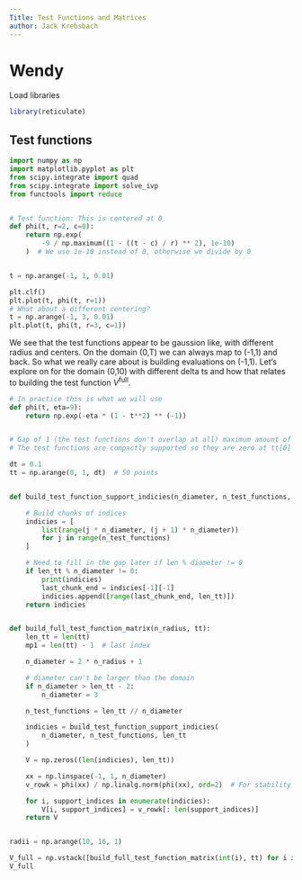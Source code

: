 ```yaml
---
Title: Test Functions and Matrices 
author: Jack Krebsbach
---
```


# Wendy

Load libraries

```r
library(reticulate)
```

## Test functions

```python
import numpy as np
import matplotlib.pyplot as plt
from scipy.integrate import quad
from scipy.integrate import solve_ivp
from functools import reduce


# Test function: This is centered at 0
def phi(t, r=2, c=0):
    return np.exp(
        -9 / np.maximum((1 - ((t - c) / r) ** 2), 1e-10)
    )  # We use 1e-10 instead of 0, otherwise we divide by 0


t = np.arange(-1, 1, 0.01)

plt.clf()
plt.plot(t, phi(t, r=1))
# What about a different centering?
t = np.arange(-1, 3, 0.01)
plt.plot(t, phi(t, r=3, c=1))
```

We see that the test functions appear to be gaussion like, with different radius and centers. On the domain (0,T) we can always map to (-1,1) and back. So what we really care about is building evaluations on (-1,1). Let's explore on for the domain (0,10) with different delta ts and how that relates to building the test function $V^\text{full}$.

```python
# In practice this is what we will use
def phi(t, eta=9):
    return np.exp(-eta * (1 - t**2) ** (-1))


# Gap of 1 (the test functions don't overlap at all) maximum amount of test functions
# The test functions are compactly supported so they are zero at tt[0] and tt[mp1].

dt = 0.1
tt = np.arange(0, 1, dt)  # 50 points


def build_test_function_support_indicies(n_diameter, n_test_functions, len_tt):

    # Build chunks of indices
    indicies = [
        list(range(j * n_diameter, (j + 1) * n_diameter))
        for j in range(n_test_functions)
    ]

    # Need to fill in the gap later if len % diameter != 0
    if len_tt % n_diameter != 0:
        print(indicies)
        last_chunk_end = indicies[-1][-1]
        indicies.append([range(last_chunk_end, len_tt)])
    return indicies


def build_full_test_function_matrix(n_radius, tt):
    len_tt = len(tt)
    mp1 = len(tt) - 1  # last index

    n_diameter = 2 * n_radius + 1

    # diameter can't be larger than the domain
    if n_diameter > len_tt - 2:
        n_diameter = 3

    n_test_functions = len_tt // n_diameter

    indicies = build_test_function_support_indicies(
        n_diameter, n_test_functions, len_tt
    )

    V = np.zeros((len(indicies), len_tt))

    xx = np.linspace(-1, 1, n_diameter)
    v_rowk = phi(xx) / np.linalg.norm(phi(xx), ord=2)  # For stability

    for i, support_indices in enumerate(indicies):
        V[i, support_indices] = v_rowk[: len(support_indices)]
    return V


radii = np.arange(10, 16, 1)

V_full = np.vstack([build_full_test_function_matrix(int(i), tt) for i in radii])
V_full
```

